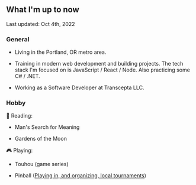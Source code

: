 ## What I'm up to now

<span class="text-sm italic">Last updated: Oct 4th, 2022</span>

### General

- Living in the Portland, OR metro area.

- Training in modern web development and building projects. The tech stack I'm focused on is JavaScript / React / Node. Also practicing some C# / .NET.

- Working as a Software Developer at Transcepta LLC.

### Hobby

📖 Reading:

- Man's Search for Meaning

- Gardens of the Moon

🎮 Playing:

- Touhou (game series)

- Pinball ([Playing in, and organizing, local tournaments](https://www.ifpapinball.com/player.php?p=14881))
